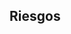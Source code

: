 

## Riesgos {#sec:probaplic2}


\begin{frame}
\frametitle{Riesgos} 

En estudios de casos y controles, cohortes o transversales, tenemos:
\begin{itemize}

\item La \red{condición del sujeto}: \blue{$S$}, sano, o \blue{$E$}, enfermo ($S=E^c$)

\item Su \red{exposición} a la \red{$C$}ausa de la enfermedad: \blue{$C$}, expuesto, o \blue{$C^c$}, no expuesto
\end{itemize}\medskip

\begin{center}
\begin{tabular}{c|c|c|}
\multirow{2}{*}{\bf Causa} & \multicolumn{2}{|c|}{\bf Enfermedad}\\ \cline{2-3}	
 & $E$ & $S$ \\ \hline
\multirow{2}{*}{$C$} & Expuestos & Expuestos \\  	
 & enfermos & sanos \\ \hline
\multirow{2}{*}{$C^c$} & No expuestos & No expuestos \\  	
 & enfermos & sanos\\ \hline
 \end{tabular}
 \end{center}

\end{frame}

\begin{frame}
\frametitle{Riesgos}\vspace*{-3ex}

\begin{center}\small 
\begin{tabular}{c|c|c|}
\multirow{2}{*}{\bf Causa} & \multicolumn{2}{|c|}{\bf Enfermedad}\\ \cline{2-3}	
 & $E$ & $S$ \\ \hline
\multirow{2}{*}{$C$} & Expuestos & Expuestos \\  	
 & enfermos & sanos \\ \hline
\multirow{2}{*}{$C^c$} & No expuestos & No expuestos \\  	
 & enfermos & sanos\\ \hline
 \end{tabular}
 \end{center}\medskip
 
\red{\bf Atención:}
\begin{itemize}
 \item En cohortes sabemos la exposición a la Causa y estudiamos la aparición de la Enfermedad: \red{solo tiene sentido estudiar $E$ y $E^c$ condicionadas a $C$ y $C^c$}
 
 
 \item En casos y controles sabemos la Enfermedad y estudiamos la exposición previa a la Causa: \red{solo tiene sentido estudiar $C$ y $C^c$ cond. a $E$ y $E^c$}
 
  \item En transversales tiene sentido estudiar ambos

 \end{itemize}
 

\end{frame}


\begin{frame}
\frametitle{Riesgos en cohortes}\vspace*{-2ex}

En un estudio de cohortes, escogemos cohortes, conocemos su exposición, y observamos más adelante si enferman.
\medskip

\red{Riesgos} de interés:\medskip

\begin{itemize}
\item \red{Tasa de riesgo en expuestos}: $P(E|C)$\medskip

\item \red{Tasa de riesgo en no expuestos}: $P(E|C^c)$\medskip

\item\red{Riesgo (absoluto) atribuible a la exposición}: $RA=P(E|C)-P(E|C^c)$

\item \red{Riesgo relativo}: $\red{RR}=\dfrac{P(E|C)}{P(E|C^c)}$
\end{itemize}

$RR$ mide cuántas veces es más probable enfermar entre los expuestos que entre los no expuestos.\medskip

Solo miden asociación, no causalidad.


\end{frame}



\begin{frame}
\frametitle{Ejemplo} 

$C$: más de 5 días de exposición a antibióticos\medskip

$E$: sepsis tardía\medskip


\begin{center}
\begin{tabular}{c|c|c|}
        & $E$ & $E^c$ \\ \hline
$C$ & 32 & 17   \\ \hline
$C^c$ & 4 & 45\\ \hline
 \end{tabular}
 \end{center}\medskip
 
 $RR=$\bigskip
 
 $RA=$ \vspace*{\fill}

{\scriptsize Briones, E., Treviño, J., \textsl{et al}. ``Exposición prolongada a antibióticos y riesgo de sepsis tardía (ST) en neonatos de $1000$ a $<1500$ g: estudio de cohorte.'' Gac. Méd. Méx. 151 (2015), 306--12

}

\end{frame}


\begin{frame}
\frametitle{Ejemplo} 

$C$: más de 5 días de exposición a antibióticos\medskip

$E$: sepsis tardía\medskip


\begin{center}
\begin{tabular}{c|c|c|}
        & $E$ & $E^c$ \\ \hline
$C$ & 32 & 17   \\ \hline
$C^c$ & 4 & 45\\ \hline
 \end{tabular}
 \end{center}\medskip
 
 $RR= \dfrac{32/49}{4/49}=8$\medskip

Entre los neonatos de bajo peso, la exposición de más de 5 días a antibióticos multiplica por 8 el riesgo de sepsis tardía\medskip


\end{frame}


\begin{frame}
\frametitle{Ejemplo} 

$C$: más de 5 días de exposición a antibióticos\medskip

$E$: sepsis tardía\medskip


\begin{center}
\begin{tabular}{c|c|c|}
        & $E$ & $E^c$ \\ \hline
$C$ & 32 & 17   \\ \hline
$C^c$ & 4 & 45\\ \hline
 \end{tabular}
 \end{center}\medskip
 
$\displaystyle RA=\frac{32}{49}-\frac{4}{49}=\frac{28}{49}=0.5714$\medskip

Entre los neonatos de bajo peso, la exposición de más de 5 días a antibióticos aumenta en \red{57 puntos  porcentuales} el riesgo de sepsis tardía\medskip


\end{frame}

\begin{frame}
\frametitle{Ejemplo}\vspace*{-2ex}

$C$: más de 5 días de exposición a antibióticos\medskip

$E$: sepsis tardía


\begin{center}
\begin{tabular}{c|c|c|}
        & $E$ & $E^c$ \\ \hline
$C$ & 32 & 17   \\ \hline
$C^c$ & 4 & 45\\ \hline
 \end{tabular}
 \end{center}
 
$\displaystyle RA=\frac{32}{49}-\frac{4}{49}=\frac{28}{49}=0.5714$\medskip

Entre los neonatos de bajo peso que tomaron antibióticos más de 5 días, el riesgo de sepsis tardía es \red{57 puntos  porcentuales mayor} que entre los que no\medskip

\textbf{\red{NO}}: Entre los neonatos de bajo peso  que tomaron antibióticos más de 5 días, el riesgo de sepsis tardía es \red{un 57\% mayor} que entre los que no 


\end{frame}




\begin{frame}
\frametitle{Ejemplo} 

$C$: más de 5 días de exposición a antibióticos\medskip

$E$: sepsis tardía\medskip


\begin{center}
\begin{tabular}{c|c|c|}
        & $E$ & $E^c$ \\ \hline
$C$ & 32 & 17   \\ \hline
$C^c$ & 4 & 45\\ \hline
 \end{tabular}\medskip
 
\includegraphics[width=\linewidth]{sepsis} 
 \end{center}



{\scriptsize Briones, E., Treviño, J., \textsl{et al}. ``Exposición prolongada a antibióticos y riesgo de sepsis tardía (ST) en neonatos de $1000$ a $<1500$ g: estudio de cohorte.'' Gac. Méd. Méx. 151 (2015), 306--12

}

\end{frame}



\begin{frame}
\frametitle{Ejemplo} 

Supongamos que el riesgo de trombosis en mujeres que toman un nuevo anticonceptivo es de 30/100,000 al año, y que este riesgo es de 15/100,000 para la píldora anticonceptiva\medskip
\begin{itemize}
\item $RR=2$: el riesgo de trombosis se duplica con el nuevo anticonceptivo\medskip

\item $RA=0.00015$: con el nuevo anticonceptivo solo se tiene 0.015 puntos porcentuales (15/100,000) más de riesgo de trombosis  \medskip 

\item El riesgo de trombosis durante el embarazo se estima entre 25/100,000 y 100/100,000 anual, y a los 21 días de un  aborto de  500/100,000 \\
{\tiny\blue{(\url{http://www.uptodate.com/contents/deep-vein-thrombosis-in-pregnancy-epidemiology-pathogenesis-and-diagnosis})}

}
\end{itemize}
\end{frame}



\begin{frame}
\frametitle{<<El susto de la píldora del 95>>} 

En octubre de 1995, se publicó en la prensa y en circulares a médicos que los anticonceptivos de 3a generación multiplicaban por 2 el riesgo de trombosis\medskip

En 1996 hubo 13000 más abortos (un 8\%) y 13000 más nacimientos  en UK que en 1995\medskip

\begin{center}
\includegraphics[width=0.8\linewidth]{tableIV}
\end{center}
\vspace*{0.3cm}

{\tiny A. Furedi. Social consequences. The public health implications of the 1995 `pill scare'. \textsl{Human Reproduction Update}, 5 (1999), pp. 621--626.

}
\end{frame}




\begin{frame}
\frametitle{Ejemplo}\vspace*{-2ex}

\begin{quote}
<<Las mujeres sometidas a terapia de reemplazo hormonal reducen su riesgo de cáncer colorectal a 10 años vista en un 50\%, y solo aumentan su riesgo de cáncer de mama en los próximos 10 años en 0.6 puntos porcentuales (6 de cada 1000)>>\pause
\end{quote}\medskip

La incidencia del cáncer colorectal en mujeres es de 4 por cada 10,000 anuales;${}^*$ por lo tanto 4 por cada 1000 cada 10 años: la reducción en un 50\% significa 2 de cada 1000.\vspace*{2.5cm}

\tiny{${}^*$ \blue{\url{https://seer.cancer.gov/statfacts/html/colorect.html}}}

\end{frame}




\begin{frame}
\frametitle{Razón de \textsl{odds}}

La \red{razón de odds}, \red{$OR$}, (de oportunidades, de ventajas, de momios,\ldots; \red{\textsl{odds ratio}}) es  las \textsl{odds}  de  la enfermedad en caso de exposición divididas por las \textsl{odds} en caso de no-exposición
$$
\red{OR}=\frac{P(E|C)/P(E^c|C)}{P(E|C^c)/P(E^c|C^c)}
$$

La OR es cuántas veces son mayores las \textsl{odds} de enfermar de los expuestos respecto de las  de no expuestos\medskip

\blue{Ejemplo}: Si $OR=2$,  las \textsl{odds} de enfermar de un expuesto son el doble de las  de un no expuesto

\end{frame}




\begin{frame}
\frametitle{Razón de \textsl{odds}}



\blue{Propiedades:}
\begin{itemize}
\item Si $P(E)$ es pequeño, $OR\approx RR$, porque
$$
OR=\frac{RR(1-P(E))}{1-P(E)\cdot RR}
$$

\item \red{Se puede usar en casos y controles y en cohortes ($RR$ sólo en cohortes)}
\end{itemize}
\end{frame}





\begin{frame}
\frametitle{Razón de \textsl{odds}}\vspace*{-2ex}
\begin{center}
\includegraphics[width=0.15\linewidth]{cp}
\end{center}\vspace*{-1ex}

En casos y controles, no tiene sentido estimar  $P(E|C)$ o $P(E|C^c)$ pero sí $P(C|E)$ y $P(C|E^c)$, y
$$
\begin{array}{rl}
\red{OR} & =\dfrac{P(E|C)/P(E^c|C)}{P(E|C^c)/P(E^c|C^c)}=\dfrac{P(E|C)\cdot P(E^c|C^c)}{P(E^c|C)\cdot P(E|C^c)}\\[2ex]
& =\dfrac{P(E|C)\cdot P(E^c|C^c)\cdot P(C)\cdot P(C^c)}{P(E^c|C)\cdot P(E|C^c)\cdot P(C)\cdot P(C^c)}\\[2ex]
& =\dfrac{P(E\cap C)\cdot P(E^c\cap C^c)}{P(E^c\cap C)\cdot P(E\cap C^c)}\\[2ex]
& =\dfrac{P(C|E)\cdot P(C^c|E^c)\cdot P(E)\cdot P(E^c)}{P(C|E^c)\cdot P(C^c|E)\cdot P(E)\cdot P(E^c)}\\[2ex]
& =\dfrac{P(C|E)\cdot P(C^c|E)}{P(C|E^c)\cdot P(C^c|E)}=\red{\dfrac{P(C|E)/P(C^c|E)}{P(C|E^c)/P(C^c|E^c)}}
\end{array}
$$

\end{frame}





\begin{frame}
\frametitle{Razón de \textsl{odds}}


Por lo tanto, en un casos y controles:\medskip

\begin{itemize}
\item Podéis calcular $\dfrac{P(C|E)/P(C^c|E)}{P(C|E^c)/P(C^c|E^c)}$\medskip

\item Esto es igual a la OR (y por lo tanto mide cuántas veces son mayores las \textsl{odds} de $E$ en expuestos respecto de no expuestos)\medskip

\item Si además la $E$ es poco probable en general (poco prevalente), esta OR aproxima el RR de $E$\medskip

\item Pero si $E$ no es muy rara, en un casos y controles solo tiene sentido dar la OR
\end{itemize}

\end{frame}




\subsection{Aquí}



\begin{frame}
\frametitle{Razón de \textsl{odds}}

La \red{razón de odds}:\medskip

\begin{itemize}
\item ${OR}=\dfrac{P(E|C)/P(E^c|C)}{P(E|C^c)/P(E^c|C^c)}$\medskip

\item Mide cuántas veces son mayores las \textit{odds} de enfermar de los expuestos que las de los no expuestos\medskip

\item Coincide con $\dfrac{P(C|E)/P(C^c|E)}{P(C|E^c)/P(C^c|E^c)}$ y esto se puede calcular en un estudio de casos y controles\medskip

\item Es aproximadamente igual a $RR$ cuando $P(E)$ es muy pequeña
\end{itemize}

\end{frame}



\begin{frame}
\frametitle{Razón de \textsl{odds}}

Dada una tabla

\begin{center}
\begin{tabular}{c|c|c|}
        & $E$ & $E^c$ \\ \hline
$C$ & $a$ & $b$   \\ \hline
$C^c$ & $c$ & $d$\\ \hline
 \end{tabular}
 \end{center}
 $$
 \begin{array}{l}
P(E|C)=\dfrac{a}{a+b},P(E^c|C)=\dfrac{b}{a+b}\\[2ex]
P(E|C^c)=\dfrac{c}{c+d},P(E^c|C^c)=\dfrac{d}{c+d}
\end{array}
$$

$$
OR=\frac{\dfrac{a}{a+b}\Big/\dfrac{b}{a+b}}{\dfrac{c}{c+d}\Big/\dfrac{d}{c+d}}
\Longrightarrow
\red{OR=\frac{a\cdot d}{b\cdot c}}
 $$


\end{frame}


\begin{frame}
\frametitle{Ejemplo} \vspace*{-3ex}

$C$: más de 5 días de exposición a antibióticos\medskip

$E$: sepsis tardía\medskip


\begin{center}
\begin{tabular}{c|c|c|}
        & $E$ & $E^c$ \\ \hline
$C$ & 32 & 17   \\ \hline
$C^c$ & 4 & 45\\ \hline
 \end{tabular}
 \end{center}\medskip
 
 $OR= \dfrac{32\cdot 45}{17\cdot 4}=21.176$\medskip
 
Para los neonatos de bajo peso, estimamos que las \textsl{odds} de tener sepsis tardía entre los que han tomado más de 5 días antibióticos son 21 veces  las de los que no.\medskip


{\scriptsize Briones, E., Treviño, J., \textsl{et al}. ``Exposición prolongada a antibióticos y riesgo de sepsis tardía (ST) en neonatos de $1000$ a $<1500$ g: estudio de cohorte.'' Gac. Méd. Méx. 151 (2015), 306--12

}
\end{frame}


\begin{frame}
\frametitle{Ejemplo} \vspace*{-3ex}  



\begin{center}
\begin{tabular}{c|c|c|}
        & $E$ & $E^c$ \\ \hline
$C$ & 32 & 17   \\ \hline
$C^c$ & 4 & 45\\ \hline
 \end{tabular}\\
 

\includegraphics[width=\linewidth]{sepsis} 
 \end{center}
\medskip
 
 $OR= \dfrac{32\cdot 45}{17\cdot 4}=21.176$\medskip
 
Para los neonatos de bajo peso, estimamos que las \textsl{odds} de tener sepsis tardía entre los que han tomado más de 5 días antibióticos son 21 veces  las de los que no.\medskip


{\scriptsize Briones, E., Treviño, J., \textsl{et al}. ``Exposición prolongada a antibióticos y riesgo de sepsis tardía (ST) en neonatos de $1000$ a $<1500$ g: estudio de cohorte.'' Gac. Méd. Méx. 151 (2015), 306--12

}
\end{frame}


 

\begin{frame}
\frametitle{Ejemplo} \vspace*{-3ex}


$E$: eczema\medskip

$F$: fiebre del heno\medskip


\begin{center}
\begin{tabular}{c|c|c|}
        & $E$ & $E^c$ \\ \hline
$F$ & 141 & 928   \\ \hline
$F^c$ & 420 & 13525\\ \hline
 \end{tabular}
 \end{center}\medskip

¿OR de eczema relativa a la fiebre del heno?\vspace*{1.5cm}

¿OR de fiebre del heno relativa a eczema?\vspace*{1.5cm}



{\tiny D. Strachan, B. Butland, H. Anderson, ``Incidence and prognosis
of asthma and wheezing from early childhood to age 33 in a national
British cohort.'' BMJ 312 (1996) 1195--9.

}
\end{frame}


\begin{frame}
\frametitle{Ejemplo} \vspace*{-3ex}


$E$: eczema\medskip

$F$: fiebre del heno\medskip


\begin{center}
\only<1>{\begin{tabular}{c|c|c|}
        & $E$ & $E^c$ \\ \hline
$F$ & 141 & 928   \\ \hline
$F^c$ & 420 & 13525\\ \hline
 \end{tabular}}
 \only<2>{\begin{tabular}{c|c|c|}
        & $F$ & $F^c$ \\ \hline
$E$ & 141 &  \red{420}  \\ \hline
$E^c$ & \red{928} & 13525\\ \hline
 \end{tabular}}

 \end{center}\medskip

¿OR de eczema relativa a la fiebre del heno?
$$
OR=\frac{141\cdot 13525}{928\cdot 420}=4.89
$$

¿OR de fiebre del heno relativa a eczema?

\only<2>{%
$$
OR=\frac{141\cdot 13525}{928\cdot 420}=4.89
$$
}




\end{frame}







\begin{frame}
\frametitle{Ejemplo} \vspace*{-2ex}

\begin{center}
\small \begin{tabular}{llcc}
& &\bf Casos &\bf Controles \\
& & ($n=42$) & ($n=126$) \\ \hline
\bf Riesgo & Nutrición parenteral & 13 (31\%) & 9 (7.2\%) \\ \hline
 & Uso de meropenem & 16 (38.1\%) & 14 (11.1\%)\\ \hline
 \end{tabular}
 \end{center}\medskip
 
 ${OR}_{NP}=$\medskip
 
 $OR_{Mer}=$
\vspace*{\fill}



{\tiny Valderrama, S., González, P., \textsl{et al}. ``Factores de riesgo para bacteriemia por \textsl{Pseudomonas aeruginosa} resistente a carbapenémicos adquirida en un hospital colombiano.''
Biomédica 36 (2016), 69--77.

}
\end{frame}


\begin{frame}
\frametitle{Ejemplo} \vspace*{-2ex}

\begin{center}
\small \begin{tabular}{llcc}
& &\bf Casos &\bf Controles \\
& & ($n=42$) & ($n=126$) \\ \hline
\bf Riesgo & Nutrición parenteral & 13 (31\%) & 9 (7.2\%) \\ \hline
 & Uso de meropenem & 16 (38.1\%) & 14 (11.1\%)\\ \hline
 \end{tabular}
 \end{center}
 
\begin{center}
\small \begin{tabular}{l|c|c}
\textbf{NP} & $E$ & $E^c$ \\\hline
$C$ & 13 (31\%) & 9 (7.2\%) \\ \hline
$C^c$ & 29 (69\%) & 117 (92.8\%) \\ \hline
 \end{tabular}
 \end{center}\medskip
 
 ${OR}_{NP}={\dfrac{P(C|E)/P(C^c|E)}{P(C|E^c)/P(C^c|E^c)}}=\dfrac{0.31/0.69}{0.072/0.928}=5.83$\medskip
 

${OR}_{NP}=\dfrac{13\cdot 117}{9\cdot 29}=5.83$\medskip








Las \textsl{odds} de tener bacteriemia de los han recibido nutrición parenteral son 5.8 veces mayores que las de los que no.
\end{frame}


\begin{frame}
\frametitle{Ejemplo} \vspace*{-2ex}

\begin{center}
\small \begin{tabular}{llcc}
& &\bf Casos &\bf Controles \\
& & ($n=42$) & ($n=126$) \\ \hline
\bf Riesgo & Nutrición parenteral & 13 (31\%) & 9 (7.2\%) \\ \hline
 & Uso de meropenem & 16 (38.1\%) & 14 (11.1\%)\\ \hline
 \end{tabular}
 \end{center}
 

\begin{center}
\small \begin{tabular}{l|c|c}
\textbf{NP} & $E$ & $E^c$ \\\hline
$C$ & 16 & 14 \\ \hline
$C^c$ & 26  & 112   \\ \hline
 \end{tabular}
 \end{center}\medskip



$OR_{Mer}=\dfrac{16\cdot 112}{14\cdot 26}=4.93$\bigskip
 


Las \textsl{odds} de tener bacteriemia de los que han recibido meropenem son 4.93 veces mayores que las de los que no
\end{frame}


\subsection{Tratamientos}


\begin{frame}
\frametitle{Riesgos en tratamientos} 

En estudios experimentales (u observacionales) de tratamientos:
\begin{itemize}

\item El \red{efecto negativo en el sujeto}:  \blue{$E$} (no se cura, se muere, recae, \ldots) y  \blue{$E^c$} (se cura, no se muere, no recae, \ldots)

\item Su \red{tratamiento}: \blue{$T$}, tratado con el tratamiento estudiado, o \blue{$T^c$}, no (no tratado, tratado con tratamiento de control, \ldots)
\end{itemize}\medskip

\begin{center}
\begin{tabular}{c|c|c|}
\multirow{2}{*}{\bf Tratamiento} & \multicolumn{2}{|c|}{\bf Resultado}\\ \cline{2-3}	
 & $E$ & $E^c$ \\ \hline
\multirow{2}{*}{$T$} & Tratados & Tratados \\  	
 & no curados & curados \\ \hline
\multirow{2}{*}{$T^c$} & No tratados & No tratados \\  	
 & no curados & curados \\ \hline
 \end{tabular}
 \end{center}

\end{frame}




\begin{frame}
\frametitle{Riesgos en tratamientos} 

Riesgos similares, y algunos más:
\begin{itemize}
\item \red{Tasa de riesgo en tratados}: $P(E|T)$\medskip

\item \red{Tasa de riesgo en no tratados}: $P(E|T^c)$\medskip

\item \red{Riesgo relativo}: $\red{RR}=\dfrac{P(E|T)}{P(E|T^c)}$

\item \red{Reducción absoluta del riesgo}: $\red{RAR}=P(E|T^c)-P(E|T)$

\item \red{Reducción relativa del riesgo}: $\red{RRR}=\dfrac{P(E|T^c)-P(E|T)}{P(E|T^c)}=1-RR$

\item \red{Odds ratio}: $\red{OR}=\dfrac{P(E|T)/P(E^c|T)}{P(E|T^c)/P(E^c|T^c)}$
\end{itemize}

\end{frame}



\begin{frame}
\frametitle{Y más vocabulario}\vspace*{-2ex}

\red{Número necesario para tratar} (\red{NNT}): número de pacientes que deberían recibir el tratamiento $T$ (en lugar de control) para que un paciente \blue{adicional} recibiera el beneficio ($E^c$).
$$
\red{NNT=\dfrac{1}{RAR}}
$$\pause

\blue{Motivo}: Supongamos que $P(E|T)=x\%$ y $P(E|T^c)=y\%$: $RAR=(y-x)\%$\medskip

Por cada 100 pacientes que sigan $T$ en lugar de $T^c$, $y-x$ evitarán $E$\vspace*{-1ex}

\begin{center}
\hspace*{-3ex}\begin{tabular}{lcl}
100 pacientes tratados $T$ &\hspace*{-1ex} $\longleftrightarrow$\hspace*{-1ex}  & $y-x$ pacientes evitan $E$\\
NNT pacientes tratados $T$ &\hspace*{-1ex}  $\longleftrightarrow$\hspace*{-1ex}  & 1 paciente evita $E$
\end{tabular}
\end{center}
$$
NNT=\frac{100}{y-x}=\frac{1}{(y-x)/100}=\frac{1}{RAR}
$$


\end{frame}



\begin{frame}
\frametitle{Y más vocabulario} 

Cuidado con la interpretación de RAR y NNT:
\begin{itemize}
\item La enfermedad de Creutzfeldt-Jakob tiene una mortalidad a 5 años del 100\% con el tratamiento estándar. Un tratamiento que la redujera al 90\% tendría
$$
RAR=1-0.9=0.1\Longrightarrow NNT=\frac{1}{0.1}=10
$$

\item Si una enfermedad tuviera una mortalidad a 5 años del 15\% con el tratamiento estándar y un nuevo tratamiento la redujera al 5\%, tendría
$$
RAR=0.15-0.05=0.1\Longrightarrow NNT=\frac{1}{0.1}=10
$$
\end{itemize}

\end{frame}




\begin{frame}
\frametitle{Ejemplo} 

$T$: gemfibrozil contra placebo durante 5 años (en pacientes con hipercolesterolemia)\medskip

$E$: enfermedad coronaria durante el periodo

\begin{center}
\begin{tabular}{c|cc|c}
& $E$ & $E^c$ & Total\\ \hline
$T$ & 56  & 1995 & 2051\\ \hline
$T^c$ & 84 & 1946 & 2030\\ \hline
Total & 140 & 3941 & 4081 
\end{tabular}
\end{center}

Calculad $RR$, $RAR$, $RRR$, $OR$ y $NNT$\vspace*{\fill}


{\tiny Frick M., Elo O., Haapa K., \textsl{et al}. ``Helsinki heart study: primary prevention trial with gemfibrozil in middle-aged men with dyslipidemia.'' \textit{N Engl J Med} 317 (1987), pp. 1237--45.

}
\end{frame}


\begin{frame}
\frametitle{Ejemplo} 

$T$: gemfibrozil contra placebo durante 5 años (en pacientes con hipercolesterolemia)\medskip

$E$: enfermedad coronaria durante el periodo

\begin{center}
\begin{tabular}{c|ccc}
& $E$ & $E^c$ & Total\\ \hline
$T$ & 56  & 1995 & 2051\\ \hline
$T^c$ & 84 & 1946 & 2030\\ \hline
Total & 140 & 3941 & 4081 
\end{tabular}
\end{center}
$$
\begin{array}{l}
RR=\only<1>{\hphantom{0.66}}\only<2>{0.66}\\
RAR=\only<1>{\hphantom{0.014}}\only<2>{0.014}\\
RRR=\only<1>{\hphantom{0.66}}\only<2>{0.34}\\
OR=\only<1>{\hphantom{0.66}}\only<2>{0.65}\\ 
NNT=\only<1>{\hphantom{0.66}}\only<2>{71}
\end{array}
$$
\end{frame}



\begin{frame}
\frametitle{¡Cuidado!}\small

En un estudio se pidió a 148 médicos (de edad media 47 años) que decidieran si recetarían  cada uno de 4 tratamientos para reducir el colesterol de los que se habían obtenido los resultados siguientes en ensayos clínicos similares (comparando con placebo):
\begin{itemize}
\item Con el tratamiento A se obtuvo una reducción relativa del 34\% en el riesgo de enfermedades coronarias
\smallskip 

\item Con el tratamiento B, la reducción absoluta del riesgo de enfermedades coronarias fue  1.4\%\smallskip

\item Con el tratamiento C, la tasa de pacientes sin enfermedades coronarias subió del 95.9\% al 97.3\%\smallskip

\item Con el tratamiento D, se necesita tratar 71 pacientes para evitar una enfermedad coronaria\smallskip
\end{itemize}







\end{frame}



\begin{frame}
\frametitle{¡Cuidado!}

La probabilidad media de que un médico encuestado:
\begin{itemize}
\item  recetara el tratamiento A fue del 77\%
\smallskip 

\item recetara el tratamiento B fue del 24\%\smallskip

\item recetara el tratamiento C fue del 37\%\smallskip

\item recetara el tratamiento D fue del 33\%\smallskip
\end{itemize}
Ninguno contestó lo mismo a los cuatro tratamientos.\vspace*{\fill}

{\tiny Bobbio, M., Demichelis, B., Giustetto, G. ``Completeness of reporting trial results: effect on physicians' willingness to prescribe.'' \textit{The Lancet} 343 (1994), 1209--1211.

}







\end{frame}




\begin{frame}
\frametitle{¡Cuidado!}\small\vspace*{-3ex}

\begin{center}
\includegraphics[width=0.8\linewidth]{cardlatinRRR}
\end{center}




\textbf{Métodos:} 406 cardiólogos latinoamericanos respondieron a un cuestionario que contenía los resultados de ensayos clínicos como RRR, RRA y/o NNT [\ldots].\medskip

\textbf{Resultados}: La toma de decisión de los cardiólogos fue diferente al comparar los beneficios terapéuticos presentados como RRR (62.2\%) vs. RRA (40.4\%) y como RRR vs. NNT (44.4\%); sin embargo, fue similar cuando la información se presentó como NNT o RRA.

\end{frame}






\begin{frame}
\frametitle{Recapitulación II}\vspace*{-2ex}

Para expresar el efecto de un tratamiento o de una exposición hay distintos índices, todos correctos y legítimos:
\begin{itemize}
\item {Tasa de riesgo en tratados/expuestos}

\item {Riesgo relativo}

\item {Reducción absoluta del riesgo}

\item {Reducción relativa del riesgo} 

\item {Odds ratio}

\item Número necesario para tratar/evitar exposición
\end{itemize}
El efecto del tratamiento/exposición percibido depende del índice\medskip

Hay que \xout{hacerse} familiarizarse con todos

\end{frame}






\begin{frame}
\frametitle{Recapitulación II}\vspace*{-2ex}

Insisto, cuidado con:
\begin{itemize}
\item {}<<Las mujeres que toman tamoxiflen tienen un 49\% menos de diagnósticos de cáncer invasivo de mama>>\medskip

\item {}<<La tasa anual de cáncer uterino entre las mujeres que toman tamoxiflen es de 30 por cada 10,000, comparado con los 8 a 10 por cada 10,000 anuales en la población femenina general>>
\end{itemize}
\hspace*{\fill}{\footnotesize (\textsl{National Cancer Institute's Breast Cancer tool, 1998)}}\pause\medskip

La incidencia del cáncer invasivo del mama era de 18 por cada 10,000 anual\medskip

Por lo tanto, el tamoxiflen baja de 0.18\% a 0.09\% su riesgo, y sube el de cáncer uterino de 0.09\% a 0.3\%.

\end{frame}







\begin{frame}
\frametitle{Calculadoras de IC en línea}
Por ahora:

\begin{itemize}
\item Para especificidad, sensibilidad, VPP, VPN y LRs:\smallskip

{\footnotesize \url{https://www2.ccrb.cuhk.edu.hk/stat/confidence\%20interval/Diagnostic\%20Statistic.htm}

}\medskip



\item Para RR y AR:\smallskip

{\footnotesize \url{https://www2.ccrb.cuhk.edu.hk/stat/confidence\%20interval/CI\%20for\%20relative\%20risk.htm}

}\medskip

\item Para RRR, RAR, OR y NNT:\smallskip

{\footnotesize \url{https://www2.ccrb.cuhk.edu.hk/stat/confidence\%20interval/CI\%20for\%20ratio.htm}

}
\end{itemize}

Entrad 0.95 en $1-\alpha$



\end{frame}

\subsection{Ejercicios}

\begin{frame}
\frametitle{Ejercicios}
\vspace*{-2ex}\small

En un estudio sobre la efectividad de una vacuna contra la tosferina, se recolectaron los siguientes datos (tantos por ciento del total):
\begin{center}
\begin{tabular}{|c|c|c|}\hline
 & \multicolumn{2}{|c|}{\bf Situación}\\ \cline{2-3}
 & Vacunado & No vacunado\\ \hline
Tosferina & 1\% & 2\% \\ \hline
No tosferina & 66\% &  31\%\\ \hline 
\end{tabular}
\end{center}
¿Cuál fue, aproximadamente, el riesgo relativo de contraer tosferina en un niño NO vacunado comparado con los niños vacunados?
\begin{center}
(a) 0.25\quad
(b) 0.5\quad
(c) 1.0\quad
(d)  2.0\quad
(e) 4.0 \only<1>{\hphantom{{\Large\red \checkmark}}}\only<2>{{\Large\red \checkmark}}
\end{center}



\end{frame}


\begin{frame}
\frametitle{Ejercicios}
\vspace*{-2ex}\small

 Ha realizado usted un estudio en el que ha seguido
a 4.000 pacientes con artrosis durante
3 años. De ellos 3.000 consumían de manera
habitual antiinflamatorios no esteroideos y
durante el seguimiento 600 presentaron problemas
gastrointestinales graves. De los 1.000
que no consumían antiinflamatorios no esteroideos,
20 desarrollaron problemas gastrointestinales
graves. ¿Podría indicar cuál de las
siguientes cifras corresponde a la odds ratio
del consumo de AINEs en el desarrollo de problemas
gastrointestinales graves?:
\begin{center}
(a)  12.25 \only<1>{\quad}\only<2>{{\Large\red \checkmark}\ }
(b) 10 \quad 
(c) 0.1 \quad
(d) 8.5 \quad
(e) 0.12 
\end{center}
\only<2>{\footnotesize
\begin{center}
\begin{tabular}{l|c|c|c|}\hline
\multicolumn{2}{c}{\bf } & \multicolumn{2}{c}{\bf Consumían AINE}\\ \cline{3-4}
\multicolumn{2}{c|}{\bf }  & Sí & No\\ \cline{2-4}
Problemas & Sí & 600 & 20 \\ \cline{2-4}
gastrointestinales & No & 2400 &  980\\ \cline{2-4}
graves (PGG) & Total & 3000 & 1000\\ \hline 
\end{tabular}
\end{center}}


\end{frame}


\begin{frame}
\frametitle{Ejercicios}
\vspace*{-2ex}\small

 ¿En qué circunstancias la odds ratio (OR) o razón
de probabilidades se aproxima al valor de
riesgo relativo (RR)?:
\begin{enumerate}[(a)] 
\item Cuando la prevalencia de uso del factor de
estudio es elevada.
\item Cuando se trata de una enfermedad poco frecuente.\only<2>{{\Large\red \checkmark}}
\item  Cuando se trata de una enfermedad crónica.
\item  Cuando el diseño del estudio es experimental.
\item  Cuando se trata de una enfermedad aguda.
\end{enumerate}

\end{frame}

\begin{frame}
\frametitle{Ejercicios}
\vspace*{-2ex}\small

De 143 pacientes que murieron  por endocarditis bacteriana, un 2\% tenían menos de 10 años de edad. Los autores del estudio concluyen que la endocarditis bacteriana es rara en la infancia. Esta conclusión es falsa o equivocada debido a (marque todas las respuestas correctas):
\begin{enumerate}[(a)]\setlength\itemsep{0 ex}
\item Falta de un grupo de control  {{\Large\red \checkmark}}

\item Falta de seguimiento apropiado

\item Falta información sobre la composición por sexos de la muestra de pacientes

\item Falta de denominadores  {{\Large\red \checkmark}}

\item Han invertido la probabilidad condicional  {{\Large\red \checkmark}}

\item En realidad, la conclusión es correcta
\end{enumerate}


\end{frame}


\begin{frame}
\frametitle{Ejercicios}
\vspace*{-2ex}\small

  En un ensayo clínico aleatorizado, doble ciego
y controlado con placebo, se evaluó el efecto
sobre la mortalidad de un nuevo fármaco en
pacientes con hiperlipidemia y sin antecedente
de cardiopatía isquémica. Después de un seguimiento
medio de cinco años se encontró una
mortalidad del 10\% en el grupo placebo y del
5\% en el grupo de tratamiento. Calcule el
NNT, que se define como el número de pacientes
que tenemos que tratar con el nuevo fármaco
durante 5 años para evitar una muerte:
\begin{center}
(a) 5\qquad
(b) 20\only<1>{\qquad}\only<2>{{\Large\red \checkmark}\ }
(c) 0.5\qquad
(d) 50\qquad
(e) 1
\end{center}
\only<2>{\small\red{$$
\hspace*{-2ex}\begin{array}{rl}
\left.
\begin{array}{l}
P(\mbox{Muerte}|\mbox{Placebo})=0.1\\
P(\mbox{Muerte}|\mbox{Tratmto})=0.05
\end{array}\right\}
&\hspace*{-2ex} \Longrightarrow RAR=0.1-0.05=0.05\\[1ex]
&\hspace*{-2ex} \Longrightarrow NNT=\dfrac{1}{RAR}=20
\end{array}
$$}}


\end{frame}


\begin{frame}
\frametitle{Ejercicios}
\vspace*{-2ex}\small

\blue{Una nueva prueba de diagnóstico rápido de una enfermedad rara, de una prevalencia estimada del 0.1\%, ha mostrado tener una sensibilidad del 80\% y una especificidad del 60\%. }

\begin{enumerate}[(a)]\setlength\itemsep{0 ex}
\item \blue{¿Cuál es la probabilidad de que un individuo enfermo dé positivo en la prueba?
¿Cuál es la probabilidad  de que un individuo escogido al azar esté enfermo y al realizarle la prueba dé positivo?}
\item \blue{¿Cuál es el valor predictivo negativo de esta prueba? ¿Qué significa, en lenguaje llano, el valor obtenido?}
\item \blue{Si la enfermedad no fuera tan rara, digamos que su prevalencia fuera del 10\%, y sin realizar ningún cálculo extra, ¿qué le pasaría al  valor predictivo negativo de la prueba respecto del calculado  en el apartado anterior (aumentaría, disminuiría, se mantendría igual, no se puede saber)? Justificad brevemente vuestra respuesta.}
\end{enumerate}


\end{frame}




\begin{frame}
\frametitle{Ejercicios}

Una nueva prueba de diagnóstico rápido de una enfermedad rara, de una prevalencia estimada del 0.1\%, ha mostrado tener una sensibilidad del 80\% y una especificidad del 60\%. 


\begin{center}
\begin{tabular}{c|c|c|c|}
        & $E$ & $E^c$ & Total \\ \hline
$+$ &  \only<3,4,5>{80} &    \only<4,5>{39960} &  \only<5>{40040}  \\ \hline
$-$ &   \only<4,5>{20} &  \only<3,4,5>{59940} & \only<5>{59960} \\ \hline
Total & \only<1>{\hphantom{100}}\only<2,3,4,5>{100} &\only<1>{\hphantom{99900}}\only<2,3,4,5>{99900} & 100000\\ \hline
 \end{tabular}
 \end{center}



\end{frame}




\begin{frame}
\frametitle{Ejercicios}
\begin{center}
\begin{tabular}{c|c|c|c|}
        & $E$ & $E^c$ & Total \\ \hline
$+$ & {80} &    {39960} &  {40040}  \\ \hline
$-$ &   {20} &  {59940} & {59960} \\ \hline
Total & {100} &{99900} & 100000\\ \hline
 \end{tabular}
 \end{center}

\blue{¿Cuál es la probabilidad de que un individuo enfermo dé positivo en la prueba?}\medskip


$P(+|E)=\mbox{sensibilidad}=0.8$\pause\medskip

\blue{¿Cuál es la probabilidad  de que un individuo escogido al azar esté enfermo y al realizarle la prueba dé positivo?}\medskip

$P(E\cap +)=80/100=0.0008$



\end{frame}




\begin{frame}
\frametitle{Ejercicios}
\begin{center}
\begin{tabular}{c|c|c|c|}
        & $E$ & $E^c$ & Total \\ \hline
$+$ & {80} &    {39960} &  {40040}  \\ \hline
$-$ &   {20} &  {59940} & {59960} \\ \hline
Total & {100} &{99900} & 100000\\ \hline
 \end{tabular}
 \end{center}

\blue{¿Cuál es el valor predictivo negativo de esta prueba?}\medskip

$P(E^c|-)=59940/59960=0.9997$\medskip


\blue{¿Qué significa, en lenguaje llano, el valor obtenido?} \medskip

De cada 10000 personas que dan negativo en esta prueba, 9997 están sanas y  solo 3 están enfermas.



\end{frame}




\begin{frame}
\frametitle{Ejercicios}

\blue{Si la enfermedad no fuera tan rara, digamos que su prevalencia fuera del 10\%, y sin realizar ningún cálculo extra, ¿qué le pasaría al  valor predictivo negativo de la prueba respecto del calculado  en el apartado anterior (aumentaría, disminuiría, se mantendría igual, no se puede saber)? Justificad brevemente vuestra respuesta.}\medskip

Disminuiría: Si la prevalencia aumenta, el número de sanos disminuye y por lo tanto la probabilidad de estar sano si das negativo disminuye


\end{frame}




